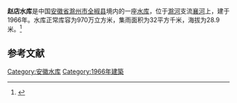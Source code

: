 {{Infobox Reservoir 
|name = 赵店水库
|nickname = 
|image = 
|image_caption = 
|map = 
|map_caption = 
|pushpin_map = 
|pushpin_map_caption = 
|code = BFAB4103333
|class = 
|location_of_reservoir = [[安徽省|安徽省]][[滁州市|滁州市]][[全椒县|全椒县]]
|location_of_dam = 
|inflow = 
|outflow = 
|catchment_area = 32
|reservoir_area = 
|mean_depth = 
|maximum_depth = 
|flood_level = 
|normal_water_level = 
|dead_water_level = 
|water_quality = 
|island = 
|maximum_storage_capacity = 
|normal_storage_capacity = 970万
|dead_storage_capacity = 
|type_of_dam = 
|elevation_of_dam = 
|height_of_dam = 
|length_of_dam = 
|width_of_dam = 
|installed_capacity = 
|irrigated_area =
|start = 
|complete = 1966年
|cost = 
|emigrate = 
|latd = 32.0284
|latm = 
|lats = 
|latNS = N
|longd = 118.1756
|longm = 
|longs = 
|longEW = E
|website = 
|footnotes = 
}}
'''赵店水库'''是中国[[安徽省|安徽省]][[滁州市|滁州市]][[全椒县|全椒县]]境内的一座[[水库|水库]]，位于[[滁河|滁河]]支流[[襄河|襄河]]上，建于1966年。水库正常库容为970万立方米，集雨面积为32平方千米，海拔为28.9米。<ref>{{cite web|url=http://brim.ihb.ac.cn/12/CN/12.asp|title=中国大中型水库基本特征数据库|work=中国生物多样性信息系统内陆水体生物学分部|deadurl=yes|archiveurl=https://web.archive.org/web/20120402061833/http://brim.ihb.ac.cn/12/CN/12.asp|archivedate=2012-04-02|access-date=2012-03-28}}</ref>
== 参考文献 ==
{{Reflist}}

{{安徽小作品}}

[[Category:安徽水库|Category:安徽水库]]
[[Category:1966年建築|Category:1966年建築]]